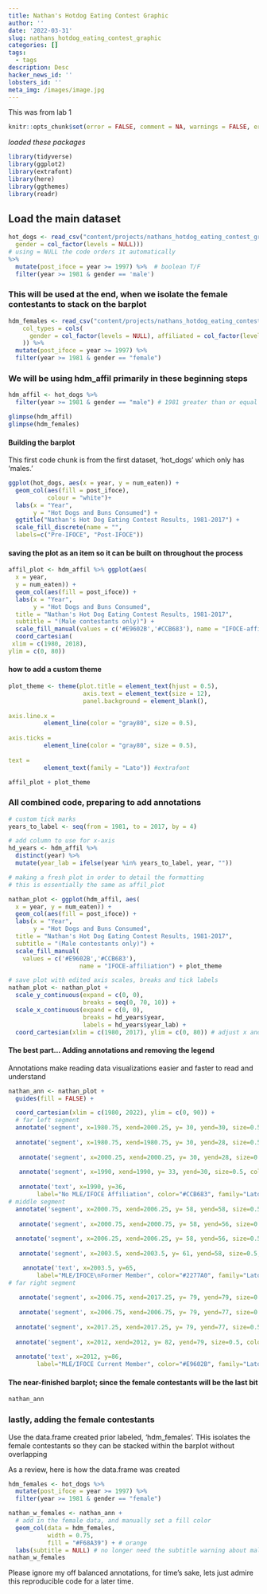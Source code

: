 ```yaml
---
title: Nathan's Hotdog Eating Contest Graphic
author: ''
date: '2022-03-31'
slug: nathans_hotdog_eating_contest_graphic
categories: []
tags:
  - tags
description: Desc
hacker_news_id: ''
lobsters_id: ''
meta_img: /images/image.jpg
---
```



This was from lab 1   

```r
knitr::opts_chunk$set(error = FALSE, comment = NA, warnings = FALSE, errors = FALSE, messages = FALSE, tidy = FALSE, cache = TRUE)
```




*loaded these packages*

```r
library(tidyverse)
library(ggplot2)
library(extrafont)
library(here)
library(ggthemes)
library(readr)
```

## Load the main dataset  

```r
hot_dogs <- read_csv("content/projects/nathans_hotdog_eating_contest_graphic/hot_dog_contest.csv", col_types = cols(
  gender = col_factor(levels = NULL))) 
# using = NULL the code orders it automatically
%>% 
  mutate(post_ifoce = year >= 1997) %>%  # boolean T/F
  filter(year >= 1981 & gender == 'male')
```

### This will be used at the end, when we isolate the female contestants to stack on the barplot  

```r
hdm_females <- read_csv("content/projects/nathans_hotdog_eating_contest_graphic/hot_dog_contest_with_affiliation.csv", 
    col_types = cols(
      gender = col_factor(levels = NULL), affiliated = col_factor(levels = NULL)
    )) %>%
  mutate(post_ifoce = year >= 1997) %>% 
  filter(year >= 1981 & gender == "female")
```

### We will be using hdm_affil primarily in these beginning steps  

```r
hdm_affil <- hot_dogs %>%
  filter(year >= 1981 & gender == "male") # 1981 greater than or equal to and pulling only male
```


```r
glimpse(hdm_affil)
glimpse(hdm_females)
```

#### Building the barplot    


This first code chunk is from the first dataset, 'hot_dogs' which only has 'males.'  

```r
ggplot(hot_dogs, aes(x = year, y = num_eaten)) + 
  geom_col(aes(fill = post_ifoce), 
           colour = "white")+ 
  labs(x = "Year", 
       y = "Hot Dogs and Buns Consumed") +
  ggtitle("Nathan's Hot Dog Eating Contest Results, 1981-2017") +
  scale_fill_discrete(name = "",
  labels=c("Pre-IFOCE", "Post-IFOCE"))

```

#### saving the plot as an item so it can be built on throughout the process  

```r
affil_plot <- hdm_affil %>% ggplot(aes(
  x = year,
  y = num_eaten)) + 
  geom_col(aes(fill = post_ifoce)) +
  labs(x = "Year",
       y = "Hot Dogs and Buns Consumed",
  title = "Nathan's Hot Dog Eating Contest Results, 1981-2017",
  subtitle = "(Male contestants only)") +
  scale_fill_manual(values = c('#E9602B','#CCB683'), name = "IFOCE-affiliation") + 
  coord_cartesian(
 xlim = c(1980, 2018), 
ylim = c(0, 80)) 
```

#### how to add a custom theme  

```r
plot_theme <- theme(plot.title = element_text(hjust = 0.5),
                     axis.text = element_text(size = 12),
                     panel.background = element_blank(),
                    
axis.line.x = 
          element_line(color = "gray80", size = 0.5),
                    
axis.ticks = 
          element_line(color = "gray80", size = 0.5),
                     
text = 
          element_text(family = "Lato")) #extrafont

affil_plot + plot_theme
```

### All combined code, preparing to add annotations  

```r
# custom tick marks  
years_to_label <- seq(from = 1981, to = 2017, by = 4)   

# add column to use for x-axis  
hd_years <- hdm_affil %>%
  distinct(year) %>%
  mutate(year_lab = ifelse(year %in% years_to_label, year, ""))

# making a fresh plot in order to detail the formatting  
# this is essentially the same as affil_plot  

nathan_plot <- ggplot(hdm_affil, aes(
  x = year, y = num_eaten)) + 
  geom_col(aes(fill = post_ifoce)) + 
  labs(x = "Year", 
       y = "Hot Dogs and Buns Consumed", 
  title = "Nathan's Hot Dog Eating Contest Results, 1981-2017", 
  subtitle = "(Male contestants only)") +
  scale_fill_manual(
    values = c('#E9602B','#CCB683'),
                    name = "IFOCE-affiliation") + plot_theme 

# save plot with edited axis scales, breaks and tick labels
nathan_plot <- nathan_plot +
  scale_y_continuous(expand = c(0, 0),
                     breaks = seq(0, 70, 10)) +
  scale_x_continuous(expand = c(0, 0), 
                     breaks = hd_years$year,
                     labels = hd_years$year_lab) + 
  coord_cartesian(xlim = c(1980, 2017), ylim = c(0, 80)) # adjust x and y axis 
```


#### The best part... Adding annotations and removing the legend  

Annotations make reading data visualizations easier and faster to read and understand   

```r
nathan_ann <- nathan_plot +
  guides(fill = FALSE) +

  coord_cartesian(xlim = c(1980, 2022), ylim = c(0, 90)) +
  # far left segment
  annotate('segment', x=1980.75, xend=2000.25, y= 30, yend=30, size=0.5, color="#CCB683")+
  
  annotate('segment', x=1980.75, xend=1980.75, y= 30, yend=28, size=0.5, color="#CCB683") +
 
   annotate('segment', x=2000.25, xend=2000.25, y= 30, yend=28, size=0.5, color="#CCB683") +
 
   annotate('segment', x=1990, xend=1990, y= 33, yend=30, size=0.5, color="#CCB683") +
 
   annotate('text', x=1990, y=36, 
        label="No MLE/IFOCE Affiliation", color="#CCB683", family="Lato", hjust=0.5, size = 3) +
# middle segment
  annotate('segment', x=2000.75, xend=2006.25, y= 58, yend=58, size=0.5, color="#2277A0") +
 
   annotate('segment', x=2000.75, xend=2000.75, y= 58, yend=56, size=0.5, color="#2277A0") +
  
  annotate('segment', x=2006.25, xend=2006.25, y= 58, yend=56, size=0.5, color="#2277A0") +
 
   annotate('segment', x=2003.5, xend=2003.5, y= 61, yend=58, size=0.5, color="#2277A0") +

    annotate('text', x=2003.5, y=65, 
        label="MLE/IFOCE\nFormer Member", color="#2277A0", family="Lato", hjust=0.5, size = 3) +
# far right segment
 
   annotate('segment', x=2006.75, xend=2017.25, y= 79, yend=79, size=0.5, color="#E9602B") +
 
   annotate('segment', x=2006.75, xend=2006.75, y= 79, yend=77, size=0.5, color="#E9602B") +
  
  annotate('segment', x=2017.25, xend=2017.25, y= 79, yend=77, size=0.5, color="#E9602B") +
  
  annotate('segment', x=2012, xend=2012, y= 82, yend=79, size=0.5, color="#E9602B") +
  
  annotate('text', x=2012, y=86, 
        label="MLE/IFOCE Current Member", color="#E9602B", family="Lato", hjust=0.5, size = 3)
```
#### The near-finished barplot; since the female contestants will be the last bit  

```r
nathan_ann
```


### lastly, adding the female contestants   

Use the data.frame created prior labeled, 'hdm_females'. THis isolates the female contestants so they can be stacked within the barplot without overlapping    

As a review, here is how the data.frame was created   

```r
hdm_females <- hot_dogs %>% 
  mutate(post_ifoce = year >= 1997) %>% 
  filter(year >= 1981 & gender == "female") 
```
```r
nathan_w_females <- nathan_ann +
  # add in the female data, and manually set a fill color
  geom_col(data = hdm_females, 
           width = 0.75, 
           fill = "#F68A39") + # orange
  labs(subtitle = NULL) # no longer need the subtitle warning about male-only data, NULL removes the subtitle
nathan_w_females
```


Please ignore my off balanced annotations, for time's sake, lets just admire this reproducible code for a later time.   



